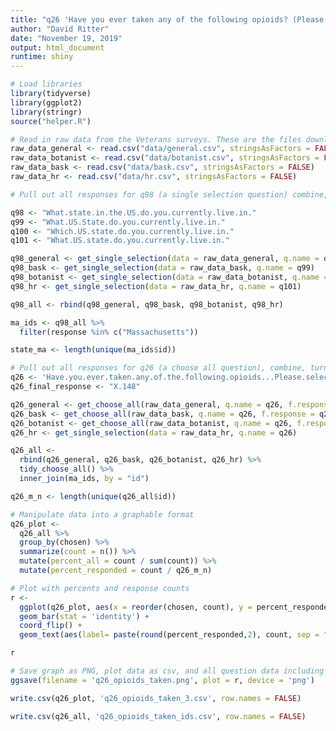 ```yaml
---
title: "q26 'Have you ever taken any of the following opioids? (Please select all that apply)' (MA Veterans)"
author: "David Ritter"
date: "November 19, 2019"
output: html_document
runtime: shiny
---
```


```r
# Load libraries
library(tidyverse)
library(ggplot2)
library(stringr)
source("helper.R")
```

```r
# Read in raw data from the Veterans surveys. These are the files downloaded from survey monkey saved as a .csv
raw_data_general <- read.csv("data/general.csv", stringsAsFactors = FALSE)
raw_data_botanist <- read.csv("data/botanist.csv", stringsAsFactors = FALSE)
raw_data_bask <- read.csv("data/bask.csv", stringsAsFactors = FALSE)
raw_data_hr <- read.csv("data/hr.csv", stringsAsFactors = FALSE)
```

```r
# Pull out all responses for q98 (a single selection question) combine, then determine 'question n' (subsequent q are labeled for convenience, do not respond to survey q#)

q98 <- "What.state.in.the.US.do.you.currently.live.in."
q99 <- "What.US.State.do.you.currently.live.in."
q100 <- "Which.US.state.do.you.currently.live.in."
q101 <- "What.US.state.do.you.currently.live.in."

q98_general <- get_single_selection(data = raw_data_general, q.name = q98)
q98_bask <- get_single_selection(data = raw_data_bask, q.name = q99)
q98_botanist <- get_single_selection(data = raw_data_botanist, q.name = q100)
q98_hr <- get_single_selection(data = raw_data_hr, q.name = q101)

q98_all <- rbind(q98_general, q98_bask, q98_botanist, q98_hr)

ma_ids <- q98_all %>% 
  filter(response %in% c("Massachusetts"))

state_ma <- length(unique(ma_ids$id))
```

```r
# Pull out all responses for q26 (a choose all question), combine, turn into a tidy data format for further processing then determine 'question n'
q26 <- 'Have.you.ever.taken.any.of.the.following.opioids...Please.select.all.that.apply.'
q26_final_response <- "X.148"

q26_general <- get_choose_all(raw_data_general, q.name = q26, f.response = q26_final_response)
q26_bask <- get_choose_all(raw_data_bask, q.name = q26, f.response = q26_final_response)
q26_botanist <- get_choose_all(raw_data_botanist, q.name = q26, f.response = q26_final_response)
q26_hr <- get_single_selection(data = raw_data_hr, q.name = q26)

q26_all <- 
  rbind(q26_general, q26_bask, q26_botanist, q26_hr) %>%
  tidy_choose_all() %>%
  inner_join(ma_ids, by = "id")

q26_m_n <- length(unique(q26_all$id))
```

```r
# Manipulate data into a graphable format
q26_plot <-
  q26_all %>%
  group_by(chosen) %>%
  summarize(count = n()) %>%
  mutate(percent_all = count / sum(count)) %>%
  mutate(percent_responded = count / q26_m_n)
```

```r
# Plot with percents and response counts
r <- 
  ggplot(q26_plot, aes(x = reorder(chosen, count), y = percent_responded)) +
  geom_bar(stat = 'identity') +
  coord_flip() +
  geom_text(aes(label= paste(round(percent_responded,2), count, sep = "***")))

r
```

```r
# Save graph as PNG, plot data as csv, and all question data including response IDs as csv (save question n and N at end of plot file as "_x.x")
ggsave(filename = 'q26_opioids_taken.png', plot = r, device = 'png')

write.csv(q26_plot, 'q26_opioids_taken_3.csv', row.names = FALSE)

write.csv(q26_all, 'q26_opioids_taken_ids.csv', row.names = FALSE)
```
